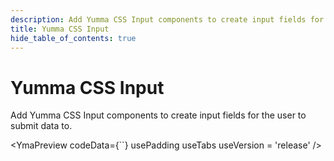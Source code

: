 ```yaml
---
description: Add Yumma CSS Input components to create input fields for the user to submit data to.
title: Yumma CSS Input
hide_table_of_contents: true
---
```



# Yumma CSS Input

Add Yumma CSS Input components to create input fields for the user to submit data to.

<YmaPreview
  codeData={``}
  usePadding
  useTabs
  useVersion = 'release'
/>